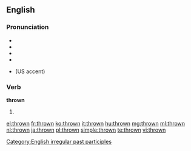 ==English==

===Pronunciation===
* {{IPA|/θrəʊn/}}
* {{audio|en-gb-thrown.ogg|Audio (PR)}}
* {{audio|en-us-thrown.ogg|Audio (US)}}
* {{rhymes|əʊn}}
* {{homophones|throne}} (US accent)

===Verb===
'''thrown'''

# {{past participle of|[[throw]]}}

[[Category:English irregular past participles]]

[[el:thrown]]
[[fr:thrown]]
[[ko:thrown]]
[[it:thrown]]
[[hu:thrown]]
[[mg:thrown]]
[[ml:thrown]]
[[nl:thrown]]
[[ja:thrown]]
[[pl:thrown]]
[[simple:thrown]]
[[te:thrown]]
[[vi:thrown]]